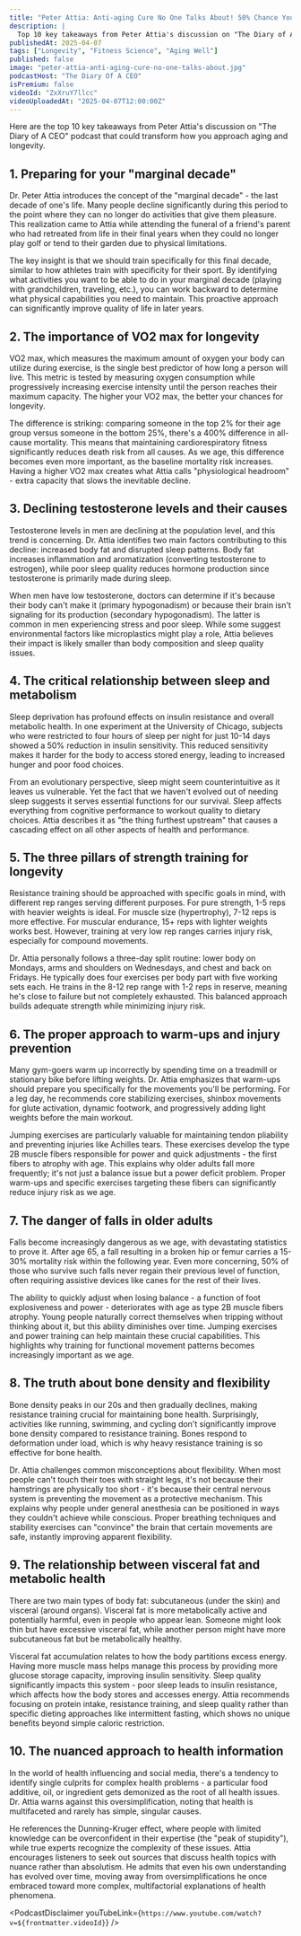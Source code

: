 ```yaml
---
title: "Peter Attia: Anti-aging Cure No One Talks About! 50% Chance You’ll Die In A Year If This Happens!"
description: |
  Top 10 key takeaways from Peter Attia's discussion on "The Diary of A CEO" podcast that could transform how you approach aging and longevity.
publishedAt: 2025-04-07
tags: ["Longevity", "Fitness Science", "Aging Well"]
published: false
image: "peter-attia-anti-aging-cure-no-one-talks-about.jpg"
podcastHost: "The Diary Of A CEO"
isPremium: false
videoId: "ZxXruY7llcc"
videoUploadedAt: "2025-04-07T12:00:00Z"
---
```



<PodcastSummaryPageLayout frontmatter={frontmatter}>

Here are the top 10 key takeaways from Peter Attia's discussion on "The Diary of A CEO" podcast that could transform how you approach aging and longevity.

## 1. Preparing for your "marginal decade"

Dr. Peter Attia introduces the concept of the "marginal decade" - the last decade of one's life. Many people decline significantly during this period to the point where they can no longer do activities that give them pleasure. This realization came to Attia while attending the funeral of a friend's parent who had retreated from life in their final years when they could no longer play golf or tend to their garden due to physical limitations.

The key insight is that we should train specifically for this final decade, similar to how athletes train with specificity for their sport. By identifying what activities you want to be able to do in your marginal decade (playing with grandchildren, traveling, etc.), you can work backward to determine what physical capabilities you need to maintain. This proactive approach can significantly improve quality of life in later years.

## 2. The importance of VO2 max for longevity

VO2 max, which measures the maximum amount of oxygen your body can utilize during exercise, is the single best predictor of how long a person will live. This metric is tested by measuring oxygen consumption while progressively increasing exercise intensity until the person reaches their maximum capacity. The higher your VO2 max, the better your chances for longevity.

The difference is striking: comparing someone in the top 2% for their age group versus someone in the bottom 25%, there's a 400% difference in all-cause mortality. This means that maintaining cardiorespiratory fitness significantly reduces death risk from all causes. As we age, this difference becomes even more important, as the baseline mortality risk increases. Having a higher VO2 max creates what Attia calls "physiological headroom" - extra capacity that slows the inevitable decline.

## 3. Declining testosterone levels and their causes

Testosterone levels in men are declining at the population level, and this trend is concerning. Dr. Attia identifies two main factors contributing to this decline: increased body fat and disrupted sleep patterns. Body fat increases inflammation and aromatization (converting testosterone to estrogen), while poor sleep quality reduces hormone production since testosterone is primarily made during sleep.

When men have low testosterone, doctors can determine if it's because their body can't make it (primary hypogonadism) or because their brain isn't signaling for its production (secondary hypogonadism). The latter is common in men experiencing stress and poor sleep. While some suggest environmental factors like microplastics might play a role, Attia believes their impact is likely smaller than body composition and sleep quality issues.

## 4. The critical relationship between sleep and metabolism

Sleep deprivation has profound effects on insulin resistance and overall metabolic health. In one experiment at the University of Chicago, subjects who were restricted to four hours of sleep per night for just 10-14 days showed a 50% reduction in insulin sensitivity. This reduced sensitivity makes it harder for the body to access stored energy, leading to increased hunger and poor food choices.

From an evolutionary perspective, sleep might seem counterintuitive as it leaves us vulnerable. Yet the fact that we haven't evolved out of needing sleep suggests it serves essential functions for our survival. Sleep affects everything from cognitive performance to workout quality to dietary choices. Attia describes it as "the thing furthest upstream" that causes a cascading effect on all other aspects of health and performance.

## 5. The three pillars of strength training for longevity

Resistance training should be approached with specific goals in mind, with different rep ranges serving different purposes. For pure strength, 1-5 reps with heavier weights is ideal. For muscle size (hypertrophy), 7-12 reps is more effective. For muscular endurance, 15+ reps with lighter weights works best. However, training at very low rep ranges carries injury risk, especially for compound movements.

Dr. Attia personally follows a three-day split routine: lower body on Mondays, arms and shoulders on Wednesdays, and chest and back on Fridays. He typically does four exercises per body part with five working sets each. He trains in the 8-12 rep range with 1-2 reps in reserve, meaning he's close to failure but not completely exhausted. This balanced approach builds adequate strength while minimizing injury risk.

## 6. The proper approach to warm-ups and injury prevention

Many gym-goers warm up incorrectly by spending time on a treadmill or stationary bike before lifting weights. Dr. Attia emphasizes that warm-ups should prepare you specifically for the movements you'll be performing. For a leg day, he recommends core stabilizing exercises, shinbox movements for glute activation, dynamic footwork, and progressively adding light weights before the main workout.

Jumping exercises are particularly valuable for maintaining tendon pliability and preventing injuries like Achilles tears. These exercises develop the type 2B muscle fibers responsible for power and quick adjustments - the first fibers to atrophy with age. This explains why older adults fall more frequently; it's not just a balance issue but a power deficit problem. Proper warm-ups and specific exercises targeting these fibers can significantly reduce injury risk as we age.

## 7. The danger of falls in older adults

Falls become increasingly dangerous as we age, with devastating statistics to prove it. After age 65, a fall resulting in a broken hip or femur carries a 15-30% mortality risk within the following year. Even more concerning, 50% of those who survive such falls never regain their previous level of function, often requiring assistive devices like canes for the rest of their lives.

The ability to quickly adjust when losing balance - a function of foot explosiveness and power - deteriorates with age as type 2B muscle fibers atrophy. Young people naturally correct themselves when tripping without thinking about it, but this ability diminishes over time. Jumping exercises and power training can help maintain these crucial capabilities. This highlights why training for functional movement patterns becomes increasingly important as we age.

## 8. The truth about bone density and flexibility

Bone density peaks in our 20s and then gradually declines, making resistance training crucial for maintaining bone health. Surprisingly, activities like running, swimming, and cycling don't significantly improve bone density compared to resistance training. Bones respond to deformation under load, which is why heavy resistance training is so effective for bone health.

Dr. Attia challenges common misconceptions about flexibility. When most people can't touch their toes with straight legs, it's not because their hamstrings are physically too short - it's because their central nervous system is preventing the movement as a protective mechanism. This explains why people under general anesthesia can be positioned in ways they couldn't achieve while conscious. Proper breathing techniques and stability exercises can "convince" the brain that certain movements are safe, instantly improving apparent flexibility.

## 9. The relationship between visceral fat and metabolic health

There are two main types of body fat: subcutaneous (under the skin) and visceral (around organs). Visceral fat is more metabolically active and potentially harmful, even in people who appear lean. Someone might look thin but have excessive visceral fat, while another person might have more subcutaneous fat but be metabolically healthy.

Visceral fat accumulation relates to how the body partitions excess energy. Having more muscle mass helps manage this process by providing more glucose storage capacity, improving insulin sensitivity. Sleep quality significantly impacts this system - poor sleep leads to insulin resistance, which affects how the body stores and accesses energy. Attia recommends focusing on protein intake, resistance training, and sleep quality rather than specific dieting approaches like intermittent fasting, which shows no unique benefits beyond simple caloric restriction.

## 10. The nuanced approach to health information

In the world of health influencing and social media, there's a tendency to identify single culprits for complex health problems - a particular food additive, oil, or ingredient gets demonized as the root of all health issues. Dr. Attia warns against this oversimplification, noting that health is multifaceted and rarely has simple, singular causes.

He references the Dunning-Kruger effect, where people with limited knowledge can be overconfident in their expertise (the "peak of stupidity"), while true experts recognize the complexity of these issues. Attia encourages listeners to seek out sources that discuss health topics with nuance rather than absolutism. He admits that even his own understanding has evolved over time, moving away from oversimplifications he once embraced toward more complex, multifactorial explanations of health phenomena.

<PodcastDisclaimer
  youTubeLink={`https://www.youtube.com/watch?v=${frontmatter.videoId}`}
/>

</PodcastSummaryPageLayout>
